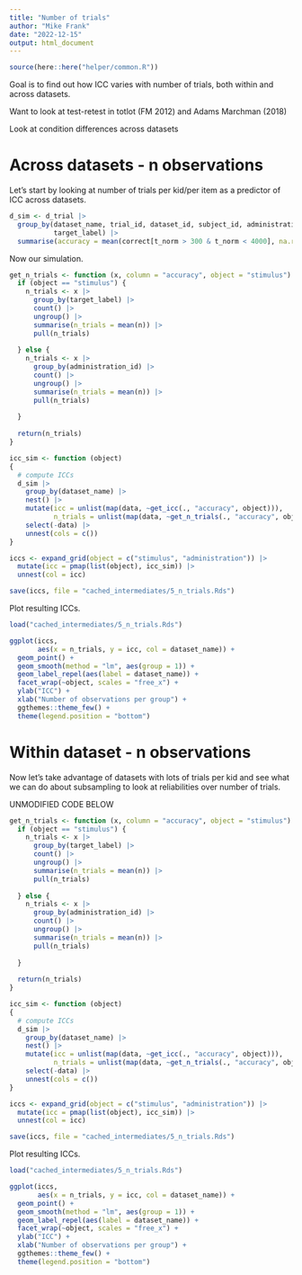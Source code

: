 ```yaml
---
title: "Number of trials"
author: "Mike Frank"
date: "2022-12-15"
output: html_document
---
```


```r
source(here::here("helper/common.R"))
```

Goal is to find out how ICC varies with number of trials, both within and across datasets. 

Want to look at test-retest in totlot (FM 2012) and Adams Marchman (2018)

Look at condition differences across datasets

# Across datasets - n observations

Let's start by looking at number of trials per kid/per item as a predictor of ICC across datasets. 

```r
d_sim <- d_trial |>
  group_by(dataset_name, trial_id, dataset_id, subject_id, administration_id, 
           target_label) |>
  summarise(accuracy = mean(correct[t_norm > 300 & t_norm < 4000], na.rm=TRUE)) 
```

Now our simulation. 

```r
get_n_trials <- function (x, column = "accuracy", object = "stimulus") {
  if (object == "stimulus") {
    n_trials <- x |>
      group_by(target_label) |>
      count() |>
      ungroup() |>
      summarise(n_trials = mean(n)) |>
      pull(n_trials)
      
  } else {
    n_trials <- x |>
      group_by(administration_id) |>
      count() |>
      ungroup() |>
      summarise(n_trials = mean(n)) |>
      pull(n_trials)
      
  }
  
  return(n_trials)
}

icc_sim <- function (object) 
{
  # compute ICCs
  d_sim |> 
    group_by(dataset_name) |> 
    nest() |>
    mutate(icc = unlist(map(data, ~get_icc(., "accuracy", object))),
           n_trials = unlist(map(data, ~get_n_trials(., "accuracy", object)))) |>
    select(-data) |>
    unnest(cols = c()) 
}

```


```r
iccs <- expand_grid(object = c("stimulus", "administration")) |>
  mutate(icc = pmap(list(object), icc_sim)) |>
  unnest(col = icc)

save(iccs, file = "cached_intermediates/5_n_trials.Rds")
```

Plot resulting ICCs.

```r
load("cached_intermediates/5_n_trials.Rds")

ggplot(iccs,
       aes(x = n_trials, y = icc, col = dataset_name)) + 
  geom_point() + 
  geom_smooth(method = "lm", aes(group = 1)) +
  geom_label_repel(aes(label = dataset_name)) + 
  facet_wrap(~object, scales = "free_x") + 
  ylab("ICC") + 
  xlab("Number of observations per group") + 
  ggthemes::theme_few() + 
  theme(legend.position = "bottom") 

```


# Within dataset - n observations

Now let's take advantage of datasets with lots of trials per kid and see what we can do about subsampling to look at reliabilities over number of trials.

UNMODIFIED CODE BELOW

```r
get_n_trials <- function (x, column = "accuracy", object = "stimulus") {
  if (object == "stimulus") {
    n_trials <- x |>
      group_by(target_label) |>
      count() |>
      ungroup() |>
      summarise(n_trials = mean(n)) |>
      pull(n_trials)
      
  } else {
    n_trials <- x |>
      group_by(administration_id) |>
      count() |>
      ungroup() |>
      summarise(n_trials = mean(n)) |>
      pull(n_trials)
      
  }
  
  return(n_trials)
}

icc_sim <- function (object) 
{
  # compute ICCs
  d_sim |> 
    group_by(dataset_name) |> 
    nest() |>
    mutate(icc = unlist(map(data, ~get_icc(., "accuracy", object))),
           n_trials = unlist(map(data, ~get_n_trials(., "accuracy", object)))) |>
    select(-data) |>
    unnest(cols = c()) 
}

```


```r
iccs <- expand_grid(object = c("stimulus", "administration")) |>
  mutate(icc = pmap(list(object), icc_sim)) |>
  unnest(col = icc)

save(iccs, file = "cached_intermediates/5_n_trials.Rds")
```

Plot resulting ICCs.

```r
load("cached_intermediates/5_n_trials.Rds")

ggplot(iccs,
       aes(x = n_trials, y = icc, col = dataset_name)) + 
  geom_point() + 
  geom_smooth(method = "lm", aes(group = 1)) +
  geom_label_repel(aes(label = dataset_name)) + 
  facet_wrap(~object, scales = "free_x") + 
  ylab("ICC") + 
  xlab("Number of observations per group") + 
  ggthemes::theme_few() + 
  theme(legend.position = "bottom") 

```

